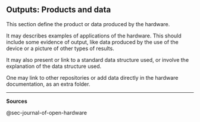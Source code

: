 ## Outputs: Products and data

This section define the product or data produced by the hardware.

It may describes examples of applications of the hardware. This should include some evidence of output, like data produced by the use of the device or a picture of other types of results.

It may also present or link to a standard data structure used, or involve the explanation of the data structure used.

One may link to other repositories or add data directly in the hardware documentation, as an extra folder.

------------------------------------------------------------------------

**Sources**

@sec-journal-of-open-hardware
